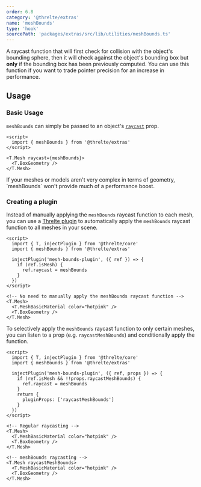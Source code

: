 ```yaml
---
order: 6.8
category: '@threlte/extras'
name: 'meshBounds'
type: 'hook'
sourcePath: 'packages/extras/src/lib/utilities/meshBounds.ts'
---
```


A raycast function that will first check for collision with the object's
bounding sphere, then it will check against the object's bounding box but
**only** if the bounding box has been previously computed. You can use this
function if you want to trade pointer precision for an increase in performance.

## Usage

### Basic Usage

`meshBounds` can simply be passed to an object's
[`raycast`](https://threejs.org/docs/index.html?q=mesh#api/en/objects/Mesh.raycast)
prop.

```svelte
<script>
  import { meshBounds } from '@threlte/extras'
</script>

<T.Mesh raycast={meshBounds}>
  <T.BoxGeometry />
</T.Mesh>
```

<Tip type="tip">
  If your meshes or models aren't very complex in terms of geometry, `meshBounds` won't provide much
  of a performance boost.
</Tip>

<Example
  path="extras/use-mesh-bounds"
  showFile="Scene.svelte"
/>

### Creating a plugin

Instead of manually applying the `meshBounds` raycast function to each mesh, you
can use a [Threlte plugin](/docs/learn/advanced/plugins) to automatically
apply the `meshBounds` raycast function to all meshes in your scene.

```svelte title="Scene.svelte"
<script>
  import { T, injectPlugin } from '@threlte/core'
  import { meshBounds } from '@threlte/extras'

  injectPlugin('mesh-bounds-plugin', ({ ref }) => {
    if (ref.isMesh) {
      ref.raycast = meshBounds
    }
  })
</script>

<!-- No need to manually apply the meshBounds raycast function -->
<T.Mesh>
  <T.MeshBasicMaterial color="hotpink" />
  <T.BoxGeometry />
</T.Mesh>
```

To selectively apply the `meshBounds` raycast function to only certain meshes,
you can listen to a prop (e.g. `raycastMeshBounds`) and conditionally apply the
function.

```svelte title="Scene.svelte"
<script>
  import { T, injectPlugin } from '@threlte/core'
  import { meshBounds } from '@threlte/extras'

  injectPlugin('mesh-bounds-plugin', ({ ref, props }) => {
    if (ref.isMesh && !!props.raycastMeshBounds) {
      ref.raycast = meshBounds
    }
    return {
      pluginProps: ['raycastMeshBounds']
    }
  })
</script>

<!-- Regular raycasting -->
<T.Mesh>
  <T.MeshBasicMaterial color="hotpink" />
  <T.BoxGeometry />
</T.Mesh>

<!-- meshBounds raycasting -->
<T.Mesh raycastMeshBounds>
  <T.MeshBasicMaterial color="hotpink" />
  <T.BoxGeometry />
</T.Mesh>
```
